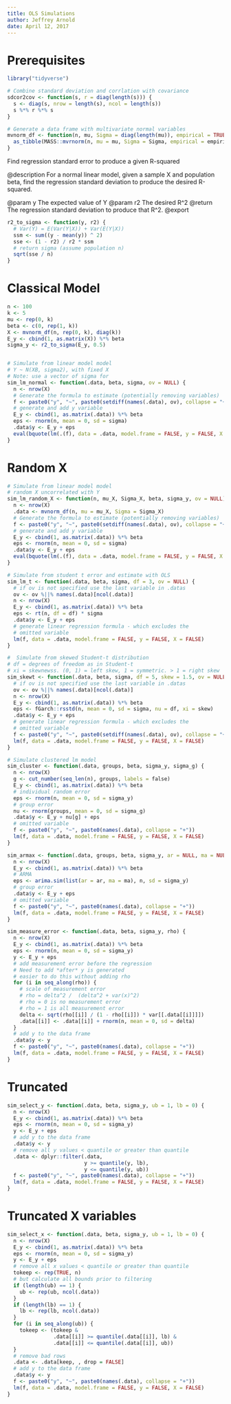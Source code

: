 ```yaml
---
title: OLS Simulations
author: Jeffrey Arnold
date: April 12, 2017
---
```


# Prerequisites

```r
library("tidyverse")

# Combine standard deviation and corrlation with covariance
sdcor2cov <- function(s, r = diag(length(s))) {
  s <- diag(s, nrow = length(s), ncol = length(s))
  s %*% r %*% s
}

# Generate a data frame with multivariate normal variables
mvnorm_df <- function(n, mu, Sigma = diag(length(mu)), empirical = TRUE) {
  as_tibble(MASS::mvrnorm(n, mu = mu, Sigma = Sigma, empirical = empirical))
}
```

Find regression standard error to produce a given R-squared

@description For a normal linear model, given a sample X and population beta,
find the regression standard deviation to produce the desired R-squared.

@param y The expected value of Y
@param r2 The desired R^2
@return The regression standard deviation to produce that R^2.
@export

```r
r2_to_sigma <- function(y, r2) {
  # Var(Y) = E(Var(Y|X)) + Var(E(Y|X))
  ssm <- sum((y - mean(y)) ^ 2)
  sse <- (1 - r2) / r2 * ssm
  # return sigma (assume population n)
  sqrt(sse / n)
}
```


# Classical Model

```r
n <- 100
k <- 5
mu <- rep(0, k)
beta <- c(0, rep(1, k))
X <- mvnorm_df(n, rep(0, k), diag(k))
E_y <- cbind(1, as.matrix(X)) %*% beta
sigma_y <- r2_to_sigma(E_y, 0.5)


# Simulate from linear model model
# Y ~ N(XB, sigma2), with fixed X
# Note: use a vector of sigma for
sim_lm_normal <- function(.data, beta, sigma, ov = NULL) {
  n <- nrow(X)
  # Generate the formula to estimate (potentially removing variables)
  f <- paste0("y", "~", paste0(setdiff(names(.data), ov), collapse = "+"))
  # generate and add y variable
  E_y <- cbind(1, as.matrix(.data)) %*% beta
  eps <- rnorm(n, mean = 0, sd = sigma)
  .data$y <- E_y + eps
  eval(bquote(lm(.(f), data = .data, model.frame = FALSE, y = FALSE, X = FALSE)))
}
```

# Random X

```r
# Simulate from linear model model
# random X uncorrelated with Y
sim_lm_random_X <- function(n, mu_X, Sigma_X, beta, sigma_y, ov = NULL) {
  n <- nrow(X)
  .data <- mvnorm_df(n, mu = mu_X, Sigma = Sigma_X)
  # Generate the formula to estimate (potentially removing variables)
  f <- paste0("y", "~", paste0(setdiff(names(.data), ov), collapse = "+"))
  # generate and add y variable
  E_y <- cbind(1, as.matrix(.data)) %*% beta
  eps <- rnorm(n, mean = 0, sd = sigma)
  .data$y <- E_y + eps
  eval(bquote(lm(.(f), data = .data, model.frame = FALSE, y = FALSE, X = FALSE)))
}

# Simulate from student t error and estimate with OLS
sim_lm_t <- function(.data, beta, sigma, df = 3, ov = NULL) {
  # if ov is not specified use the last variable in .datas
  ov <- ov %||% names(.data)[ncol(.data)]
  n <- nrow(X)
  E_y <- cbind(1, as.matrix(.data)) %*% beta
  eps <- rt(n, df = df) * sigma
  .data$y <- E_y + eps
  # generate linear regression formula - which excludes the
  # omitted variable
  lm(f, data = .data, model.frame = FALSE, y = FALSE, X = FALSE)
}

#  Simulate from skewed Student-t distribution
# df = degrees of freedom as in Student-t
# xi = skewnewss. (0, 1) = left skew, 1 = symmetric. > 1 = right skew
sim_skewt <- function(.data, beta, sigma, df = 5, skew = 1.5, ov = NULL) {
  # if ov is not specified use the last variable in .datas
  ov <- ov %||% names(.data)[ncol(.data)]
  n <- nrow(X)
  E_y <- cbind(1, as.matrix(.data)) %*% beta
  eps <- fGarch::rsstd(n, mean = 0, sd = sigma, nu = df, xi = skew)
  .data$y <- E_y + eps
  # generate linear regression formula - which excludes the
  # omitted variable
  f <- paste0("y", "~", paste0(setdiff(names(.data), ov), collapse = "+"))
  lm(f, data = .data, model.frame = FALSE, y = FALSE, X = FALSE)
}

# Simulate clustered lm model
sim_cluster <- function(.data, groups, beta, sigma_y, sigma_g) {
  n <- nrow(X)
  g <- cut_number(seq_len(n), groups, labels = false)
  E_y <- cbind(1, as.matrix(.data)) %*% beta
  # individual random error
  eps <- rnorm(n, mean = 0, sd = sigma_y)
  # group error
  nu <- rnorm(groups, mean = 0, sd = sigma_g)
  .data$y <- E_y + nu[g] + eps
  # omitted variable
  f <- paste0("y", "~", paste0(names(.data), collapse = "+"))
  lm(f, data = .data, model.frame = FALSE, y = FALSE, X = FALSE)
}

sim_armax <- function(.data, groups, beta, sigma_y, ar = NULL, ma = NULL) {
  n <- nrow(X)
  E_y <- cbind(1, as.matrix(.data)) %*% beta
  # ARMA
  eps <- arima.sim(list(ar = ar, ma = ma), n, sd = sigma_y)
  # group error
  .data$y <- E_y + eps
  # omitted variable
  f <- paste0("y", "~", paste0(names(.data), collapse = "+"))
  lm(f, data = .data, model.frame = FALSE, y = FALSE, X = FALSE)
}

sim_measure_error <- function(.data, beta, sigma_y, rho) {
  n <- nrow(X)
  E_y <- cbind(1, as.matrix(.data)) %*% beta
  eps <- rnorm(n, mean = 0, sd = sigma_y)
  y <- E_y + eps
  # add measurement error before the regression
  # Need to add *after* y is generated
  # easier to do this without adding rho
  for (i in seq_along(rho)) {
    # scale of measurement error
    # rho = delta^2 /  (delta^2 + var(x)^2)
    # rho = 0 is no measurement error
    # rho = 1 is all measurement error
    delta <- sqrt(rho[[i]] / (1 - rho[[i]]) * var[[.data[[i]]]])
    .data[[i]] <- .data[[i]] + rnorm(n, mean = 0, sd = delta)
  }
  # add y to the data frame
  .data$y <- y
  f <- paste0("y", "~", paste0(names(.data), collapse = "+"))
  lm(f, data = .data, model.frame = FALSE, y = FALSE, X = FALSE)
}
```

# Truncated 

```r
sim_select_y <- function(.data, beta, sigma_y, ub = 1, lb = 0) {
  n <- nrow(X)
  E_y <- cbind(1, as.matrix(.data)) %*% beta
  eps <- rnorm(n, mean = 0, sd = sigma_y)
  y <- E_y + eps
  # add y to the data frame
  .data$y <- y
  # remove all y values < quantile or greater than quantile
  .data <- dplyr::filter(.data,
                         y >= quantile(y, lb),
                         y <= quantile(y, ub))
  f <- paste0("y", "~", paste0(names(.data), collapse = "+"))
  lm(f, data = .data, model.frame = FALSE, y = FALSE, X = FALSE)
}
```

# Truncated X variables

```r
sim_select_x <- function(.data, beta, sigma_y, ub = 1, lb = 0) {
  n <- nrow(X)
  E_y <- cbind(1, as.matrix(.data)) %*% beta
  eps <- rnorm(n, mean = 0, sd = sigma_y)
  y <- E_y + eps
  # remove all x values < quantile or greater than quantile
  tokeep <- rep(TRUE, n)
  # but calculate all bounds prior to filtering
  if (length(ub) == 1) {
    ub <- rep(ub, ncol(.data))
  }
  if (length(lb) == 1) {
    lb <- rep(lb, ncol(.data))
  }
  for (i in seq_along(ub)) {
    tokeep <- (tokeep &
               .data[[i]] >= quantile(.data[[i]], lb) &
               .data[[i]] <= quantile(.data[[i]], ub))
  }
  # remove bad rows
  .data <- .data[keep, , drop = FALSE]
  # add y to the data frame
  .data$y <- y
  f <- paste0("y", "~", paste0(names(.data), collapse = "+"))
  lm(f, data = .data, model.frame = FALSE, y = FALSE, X = FALSE)
}
```

